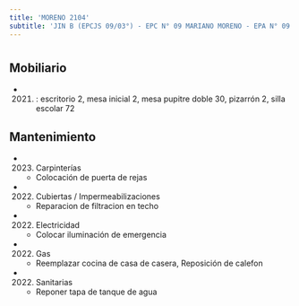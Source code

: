 ```yaml
---
title: 'MORENO 2104'
subtitle: 'JIN B (EPCJS 09/03°) - EPC N° 09 MARIANO MORENO - EPA N° 09 MARIANO MORENO'
---
```


#


## Mobiliario

*  (2021) : escritorio 2, mesa inicial 2, mesa pupitre doble 30, pizarrón 2, silla escolar 72 





## Mantenimiento

*  (2023) Carpinterías 
    + Colocación de puerta de rejas

*  (2022) Cubiertas / Impermeabilizaciones 
    + Reparacion  de filtracion en techo

*  (2022) Electricidad 
    + Colocar iluminación de emergencia

*  (2022) Gas 
    + Reemplazar cocina de casa de casera, Reposición de calefon

*  (2022) Sanitarias 
    + Reponer tapa de tanque de agua



